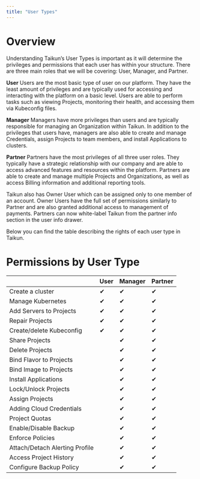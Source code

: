 ```yaml
---
title: "User Types"
---
```


# Overview

Understanding Taikun’s User Types is important as it will determine the privileges and permissions that each user has within your structure. There are three main roles that we will be covering: User, Manager, and Partner.

<Icon icon="user" iconType="solid" /> **User**
Users are the most basic type of user on our platform. They have the least amount of privileges and are typically used for accessing and interacting with the platform on a basic level. Users are able to perform tasks such as viewing Projects, monitoring their health, and accessing them via Kubeconfig files.

<Icon icon="user-tie" iconType="solid" /> **Manager**
Managers have more privileges than users and are typically responsible for managing an Organization within Taikun. In addition to the privileges that users have, managers are also able to create and manage Credentials, assign Projects to team members, and install Applications to clusters.

<Icon icon="handshake" iconType="solid" /> **Partner**
Partners have the most privileges of all three user roles. They typically have a strategic relationship with our company and are able to access advanced features and resources within the platform. Partners are able to create and manage multiple Projects and Organizations, as well as access Billing information and additional reporting tools.

<Tip>Taikun also has Owner User which can be assigned only to one member of an account. Owner Users have the full set of permissions similarly to Partner and are also granted additional access to management of payments.</Tip>
<Note>Partners can now white-label Taikun from the partner info section in the user info drawer.</Note>

Below you can find the table describing the rights of each user type in Taikun.

# Permissions by User Type

|                                | <Icon icon="user" iconType="solid" /> User | <Icon icon="user-tie" iconType="solid" /> Manager | <Icon icon="handshake" iconType="solid" /> Partner |
| ------------------------------ | ------------------------------------------ | ------------------------------------------------- | -------------------------------------------------- |
| Create a cluster               | ✔                                          | ✔                                                 | ✔                                                  |
| Manage Kubernetes              | ✔                                          | ✔                                                 | ✔                                                  |
| Add Servers to Projects        | ✔                                          | ✔                                                 | ✔                                                  |
| Repair Projects                | ✔                                          | ✔                                                 | ✔                                                  |
| Create/delete Kubeconfig       | ✔                                          | ✔                                                 | ✔                                                  |
| Share Projects                 |                                            | ✔                                                 | ✔                                                  |
| Delete Projects                |                                            | ✔                                                 | ✔                                                  |
| Bind Flavor to Projects        |                                            | ✔                                                 | ✔                                                  |
| Bind Image to Projects         |                                            | ✔                                                 | ✔                                                  |
| Install Applications           |                                            | ✔                                                 | ✔                                                  |
| Lock/Unlock Projects           |                                            | ✔                                                 | ✔                                                  |
| Assign Projects                |                                            | ✔                                                 | ✔                                                  |
| Adding Cloud Credentials       |                                            | ✔                                                 | ✔                                                  |
| Project Quotas                 |                                            | ✔                                                 | ✔                                                  |
| Enable/Disable Backup          |                                            | ✔                                                 | ✔                                                  |
| Enforce Policies               |                                            | ✔                                                 | ✔                                                  |
| Attach/Detach Alerting Profile |                                            | ✔                                                 | ✔                                                  |
| Access Project History         |                                            | ✔                                                 | ✔                                                  |
| Configure Backup Policy        |                                            | ✔                                                 | ✔                                                  |